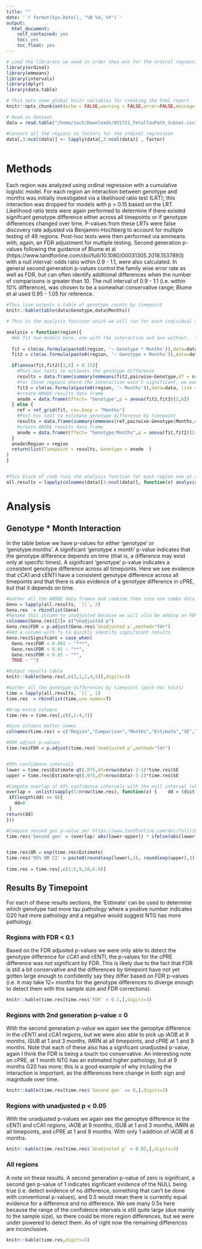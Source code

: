 ```yaml
---
title: ""
date: '`r format(Sys.Date(), "%B %d, %Y")`'
output: 
  html_document:
    self_contained: yes
    toc: yes
    toc_float: yes
---
```


```r
# Load the libraries we need in order thes are for the ordinal regression, post-hoc tests, second generation p-values, case_when, and rbindlist
library(ordinal)
library(emmeans)
library(intervals)
library(dplyr)
library(data.table)

# This sets some global knitr variables for creating the html report
knitr::opts_chunk$set(echo = FALSE,warning = FALSE,error=FALSE,message = FALSE)

# Read in dataset
data = read.table("/home/zach/Downloads/031721_TotalTauPath_Subset.csv",sep=",",header=T)

#Convert all the regions to factors for the ordinal regression
data[,3:ncol(data)] <- lapply(data[,3:ncol(data)] , factor)



```


# Methods

Each region was analyzed using ordinal regression with a cumulative logistic model. For each region an interaction between genotype and months was initially investigated via a likelihood ratio test (LRT); this interaction was dropped for models with p > 0.15 based on the LRT. Likelihood ratio tests were again performed to determine if there existed signifcant genotype difference either across all timepoints or if genotype differences changed over time.  P-values from these LRTs were false discovery rate adjusted via Benjamini-Hochberg to account for multiple testing of 48 regions. Post-hoc tests were then performed via emmeans with, again, an FDR adjustment for multiple testing. Second generation p-values following the guidance of Blume et al (https://www.tandfonline.com/doi/full/10.1080/00031305.2018.1537893) with a null interval: odds ratio within 0.9 - 1.1, were also calculated. In general second generation p-values control the family wise error rate as well as FDR, but can often identify additional differences when the number of comparisons is greater than 10.  The null interval of 0.9 - 1.1 (i.e. within 10% difference), was chosen to be a somewhat conservative range; Blume et al used 0.95 - 1.05 for reference.

```r

#This line outputs a table of genotype counts by timepoint
knitr::kable(table(data$Genotype,data$Months))

# This is the analysis function which we will run for each individual region. It first fits the ordinal regression assuming an interaction between time and Genotype, and runs a test to determine if the genotype differences vary by timepoint (i.e. if there is evidence of this interaction existing). If there is no evidence of an interaction (here we use a conservative p = 0.15 to determine this), the interaction is dropped and the genotype difference is assumed to be consistent across each timepoint. If p < 0.15, the interaction is kept and we test to see at which timepoints the differences occur. I intially attempted to run months as a categroical variables, but this caused convergence issues when modelling; because of this we will have to model months as a continuous variable. This is a stricter assumption than I would normally make as it assumes the relatinship between the log(odds) and months is linear, but it appears that this produced a fine enough fit.

analysis = function(region){
  #We fit two models here, one with the interaction and one without.  This will allow us to use a likelihood ratio test for both the genotype:months interaction, and genotype differences across all timepoints. We use LRT because with these sample sizes, it will be noticeably more powerful.
  
  fit = clm(as.formula(paste0(region, '~ Genotype * Months')),data=data[,], link = "logit")
  fit2 = clm(as.formula(paste0(region, '~ Genotype + Months')),data=data[,], link = "logit")

  if(anova(fit,fit2)[2,6] > 0.15){
    #Post-hoc tests to estimate the genotype difference
    results = data.frame(summary(emmeans(fit2,pairwise~Genotype,df = nrow(data) - 2 - 1 )$contrasts,adjust="none"),Months="All",Region=region)
    #for these regions where the interaction wasn't significant, we want to test for a genotype effect, so we fit a third model with only months in it so we can agian use a LRT
    fit3 = clm(as.formula(paste0(region, '~ Months')),data=data, link = "logit")
    #create ANODE results data frame
    anode = data.frame(Effect= "Genotype",p = anova(fit2,fit3)[2,6])
  } else {
    ref = ref_grid(fit, cov.keep = "Months")
    #Post-hoc test to estimate genotype difference by timepoint
    results = data.frame(summary(emmeans(ref,pairwise~Genotype|Months,df = nrow(data) - 3 - 1 )$contrasts,adjust="none"),Region=region)
    #create ANODE results data frame
    anode = data.frame(Effect= "Genotype:Months",p = anova(fit,fit2)[2,6])
  }
  anode$Region = region
  return(list(Timepoint = results, Genotype = anode  )
)
}


#This block of code runs the analysis function for each region one at a time and returns a list with the timepoint contrasts and LRT test results.
all.results = lapply(colnames(data)[3:ncol(data)], function(x) analysis(x))

```

# Analysis
## Genotype * Month Interaction
In the table below we have p-values for either 'genotype' or 'genotype:months'.  A significant 'genotype x month' p-value indicates that the genotype difference depends on time (that is, a difference may exist only at specific times). A signifcant 'genotype' p-value indicates a consistent genotype difference across all timepoints.  Here we see evidence that cCA1 and cENTl have a consistent genotype difference across all timepoints and that there is also evidence of a genotype difference in cPRE, but that it depends on time.

```r

#Gather all the ANODE data frames and combine them into one combo data frame
Geno = lapply(all.results, `[[`, 2)
Geno.res  = rbindlist(Geno)
#Rename this column to unadjusted because we will also be adding an FDR column
colnames(Geno.res)[2]= c("Unadjusted p")
Geno.res$FDR = p.adjust(Geno.res$`Unadjusted p`,method="fdr")
#Add a column with *s to quickly identify significant results
Geno.res$Signifcant = case_when(
  Geno.res$FDR < 0.001 ~ "***",
  Geno.res$FDR < 0.01 ~ "**",
  Geno.res$FDR < 0.05 ~ "*",
  TRUE ~ "")

#Output results table
knitr::kable(Geno.res[,c(3,1,2,4,5)],digits=3)

```



```r

#Gather all the genotype differences by timepoint (post-hoc tests)
time = lapply(all.results, `[[`, 1)
time.res  = rbindlist(time,use.names=T)

#Drop extra columns
time.res = time.res[,c(8,1:4,7)]

#Give columns better names
colnames(time.res) = c("Region","Comparison","Months","Estimate","SE","Unadjusted p")

#FDR adjust p-values
time.res$FDR = p.adjust(time.res$`Unadjusted p`,method="fdr")


#95% confidence intervals
lower = time.res$Estimate-qt(.975,df=nrow(data)-3-1)*time.res$SE
upper = time.res$Estimate+qt(.975,df=nrow(data)-3-1)*time.res$SE

#Compute overlap of 95% confidence intervals with the null interval (change in odds of 0.9 - 1.1), i.e. within 10% difference is roughly equivalent (a somewhat conservative interval).
overlap =  unlist(sapply(1:nrow(time.res), function(x) {    dd = (dist(as.vector(interval_intersection(Intervals(matrix(c(as.numeric(lower[x]),as.numeric(upper[x])),ncol=2)),Intervals(matrix(c(log(.9),log(1.1)),ncol=2))))))
 if(length(dd) == 0){
   dd=0
 }
return(dd)
}))

#Compute second gen p-value per https://www.tandfonline.com/doi/full/10.1080/00031305.2018.1537893
time.res$'Second gen' = (overlap/ abs(lower-upper)) * ifelse(abs(lower-upper)/ (2*(log(1.1)-log(.9))) > 1,abs(lower-upper)/ (2*(log(1.1)-log(.9))),1)


time.res$OR = exp(time.res$Estimate)
time.res$'95% OR CI' = paste0(round(exp(lower),3), round(exp(upper),3))
 
time.res = time.res[,c(1:5,9,10,6:8)]
```
 
 
## Results By Timepoint {.tabset}

For each of these results sections, the 'Estimate' can be used to determine which genotype had more tau pathology where a postive number indicates G20 had more pathology and a negative would suggest NTG has more pathology.

### Regions with FDR < 0.1 

Based on the FDR adjusted p-values we were only able to detect the genotype difference for cCA1 and cENTl, the p-values for the cPRE difference was not significant by FDR. This is likely due to the fact that FDR is still a bit conservative and the differences by timepoint have not yet gotten large enough to confidently say they differ based on FDR p-values (i.e. it may take 12+ months for the genotype differences to diverge enough to detect them with this sample size and FDR corrections).  
 
```r

knitr::kable(time.res[time.res$`FDR` < 0.1,],digits=3)

```

### Regions with 2nd generation p-value = 0

With the second generation p-value we again see the genoptye difference in the cENTl and cCA1 regions, but we were also able to pick up iAOB at 9 months, iSUB at 1 and 3 months, iMRN at all timepoints, and cPRE at 1 and 9 months.  Note that each of these also has a signficant unadjusted p-value, again I think the FDR is being a touch too conservative. An interesting note on cPRE, at 1 month NTG has an estimated higher pathology, but at 9 months G20 has more; this is a good example of why including the interaction is important, as the differences here change in both sign and magnitude over time.

```r

knitr::kable(time.res[time.res$`Second gen` == 0,],digits=3)

```


### Regions with unadjusted p < 0.05
With the unadjusted p-values we again see the genoptye difference in the cENTl and cCA1 regions, iAOB at 9 months, iSUB at 1 and 3 months, iMRN at all timepoints, and cPRE at 1 and 9 months. With only 1 addition of iAOB at 6 months.

```r
knitr::kable(time.res[time.res$`Unadjusted p` < 0.05,],digits=3)
```

### All regions

A note on these results.  A second generation p-value of zero is signifcant, a second gen p-value of 1 indicates signficant evidence of the NULL being true (i.e. detect evidence of no difference, something that can't be done with conventional p-values), and 0.5 would mean there is currently equal evidence for a difference and no difference. We see many 0.5s here because the range of the confidence intervals is still quite large (due mainly to the sample size), so there could be more region differences, but we were under powered to detect them. As of right now the remaining differences are inconclusive. 

```r

knitr::kable(time.res,digits=3)

```
